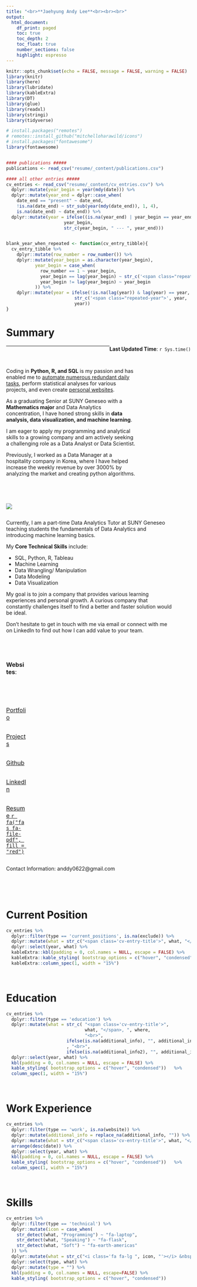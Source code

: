 ```yaml
---
title: "<br>**Jaehyung Andy Lee**<br><br><br>"
output: 
  html_document:
    df_print: paged
    toc: true
    toc_depth: 2
    toc_float: true
    number_sections: false
    highlight: espresso
---
```




```r
knitr::opts_chunk$set(echo = FALSE, message = FALSE, warning = FALSE)
library(knitr)
library(here)
library(lubridate)
library(kableExtra)
library(DT)
library(glue)
library(readxl)
library(stringi)
library(tidyverse)

# install.packages("remotes")
# remotes::install_github("mitchelloharawild/icons")
# install.packages("fontawesome")
library(fontawesome)


#### publications #####
publications <- read_csv("resume/_content/publications.csv")

#### all other entries #####
cv_entries <- read_csv("resume/_content/cv_entries.csv") %>%
  dplyr::mutate(year_begin = year(mdy(date))) %>%
  dplyr::mutate(year_end = dplyr::case_when(
    date_end == "present" ~ date_end,
    !is.na(date_end) ~ str_sub(year(mdy(date_end)), 1, 4),
    is.na(date_end) ~ date_end)) %>%
  dplyr::mutate(year = ifelse((is.na(year_end) | year_begin == year_end),
                      year_begin,
                      str_c(year_begin, " --- ", year_end)))


blank_year_when_repeated <- function(cv_entry_tibble){
  cv_entry_tibble %>% 
    dplyr::mutate(row_number = row_number()) %>% 
    dplyr::mutate(year_begin = as.character(year_begin),
           year_begin = case_when(
             row_number == 1 ~ year_begin,
             year_begin == lag(year_begin) ~ str_c('<span class="repeated-year">', year_begin, '</span>'),
             year_begin != lag(year_begin) ~ year_begin
           )) %>% 
    dplyr::mutate(year = ifelse(!is.na(lag(year)) & lag(year) == year, 
                          str_c('<span class="repeated-year">', year, '</span>'),
                          year))
}
```


# Summary


[**Last Updated Time**: `r Sys.time()`]{style="float:right"}  

***

<br>  


:::::: {.cols data-latex=""}

::: {.column width="71%" data-latex="{0.71\textwidth}"}


Coding in **Python, R, and SQL** is my passion and has enabled me to [automate numerous redundant daily tasks](https://github.com/aLin-96/notion_automation), perform statistical analyses for various projects, and even create [personal websites](https://alin-96.github.io/). 

As a graduating Senior at SUNY Geneseo with a **Mathematics major** and Data Analytics concentration, I have honed strong skills in **data analysis, data visualization, and machine learning**. 

I am eager to apply my programming and analytical skills to a growing company and am actively seeking a challenging role as a Data Analyst or Data Scientist. 

Previously, I worked as a Data Manager at a hospitality company in Korea, where I have helped increase the weekly revenue by over 3000% by analyzing the market and creating python algorithms. 

:::

::: {.column width="5%" data-latex="{.05\textwidth}"}
\ 
<!-- an empty Div (with a white space), serving as
a column separator -->
:::

::: {.column width="22%" data-latex="{0.22\textwidth}"}
![](main_profile.jpg)
:::

::::::
  
::: {.column width="90%" data-latex="{0.90\textwidth}"}

Currently, I am a part-time Data Analytics Tutor at SUNY Geneseo teaching students the fundamentals of Data Analytics and introducing machine learning basics.

My **Core Technical Skills** include:

  - SQL, Python, R, Tableau  
  - Machine Learning  
  - Data Wrangling/ Manipulation
  - Data Modeling  
  - Data Visualization  

My goal is to join a company that provides various learning experiences and personal growth. A curious company that constantly challenges itself to find a better and faster solution would be ideal. 

Don't hesitate to get in touch with me via email or connect with me on LinkedIn to find out how I can add value to your team.

:::

<br>  



:::::::::::::::::: {.cols data-latex=""}

<font size="3">

::: {.column width="10%" data-latex="{0.10\textwidth}"}
**Websites**:
:::

::: {.column width="3%" data-latex="{0.03\textwidth}"}
\  

:::

::: {.column width="11%" data-latex="{0.11\textwidth}"}
 [Portfolio](https://www.andyleeproject.com/)
:::

::: {.column width="11%" data-latex="{0.11\textwidth}"}
 [Projects](https://alin-96.github.io/)
:::

::: {.column width="11%" data-latex="{0.11\textwidth}"}

 [Github](https://github.com/aLin-96)  
:::

::: {.column width="11%" data-latex="{0.11\textwidth}"}
 
 [LinkedIn](https://www.linkedin.com/in/jaehyungandylee/)  
:::

::: {.column width="11%" data-latex="{0.11\textwidth}"}
 
 [Resume `r fa("fas fa-file-pdf", fill = "red")`](Jaehyung Lee Resume.pdf)
:::

</font>

::::::::::::::::::

Contact Information: anddy0622@gmail.com



<br>  

<br>

# Current Position
```r
cv_entries %>% 
  dplyr::filter(type == 'current_positions', is.na(exclude)) %>%
  dplyr::mutate(what = str_c("<span class='cv-entry-title'>", what, "</span><br>", where)) %>% 
  dplyr::select(year, what) %>% 
  kableExtra::kbl(padding = 0, col.names = NULL, escape = FALSE) %>%
  kableExtra::kable_styling( bootstrap_options = c("hover", "condensed"))  %>% 
  kableExtra::column_spec(1, width = "15%")

```

<br>

# Education
```r
cv_entries %>% 
  dplyr::filter(type == 'education') %>% 
  dplyr::mutate(what = str_c( "<span class='cv-entry-title'>", 
                              what, "</span>, ", where,
                              "<br>", 
                       ifelse(is.na(additional_info), "", additional_info) 
                       , "<br>", 
                       ifelse(is.na(additional_info2), "", additional_info2))) %>% 
  dplyr::select(year, what) %>% 
  kbl(padding = 0, col.names = NULL, escape = FALSE) %>%
  kable_styling( bootstrap_options = c("hover", "condensed"))   %>% 
  column_spec(1, width = "15%")

```


<br>


# Work Experience
```r
cv_entries %>% 
  dplyr::filter(type == 'work', is.na(website)) %>% 
  dplyr::mutate(additional_info = replace_na(additional_info, "")) %>% 
  dplyr::mutate(what = str_c("<span class='cv-entry-title'>", what, "</span><br class='work-break'>", where, "<br>", additional_info)) %>% 
  arrange(desc(date)) %>% 
  dplyr::select(year, what) %>% 
  kbl(padding = 0, col.names = NULL, escape = FALSE) %>%
  kable_styling( bootstrap_options = c("hover", "condensed"))   %>% 
  column_spec(1, width = "15%")
```

<br>



# Skills
```r
cv_entries %>% 
  dplyr::filter(type == 'technical') %>% 
  dplyr::mutate(icon = case_when(
    str_detect(what, "Programming") ~ "fa-laptop",
    str_detect(what, "Speaking") ~ "fa-flask",
    str_detect(what, "Soft") ~ "fa-earth-americas"
  )) %>% 
  dplyr::mutate(what = str_c("<i class='fa fa-lg ", icon, "'></i> &nbsp;<span class='cv-entry-title'>", what, "</span> ", additional_info)) %>% 
  dplyr::select(type, what) %>% 
  dplyr::mutate(type = "") %>% 
  kbl(padding = 0, col.names = NULL, escape=FALSE) %>%
  kable_styling( bootstrap_options = c("hover", "condensed")) 
```
